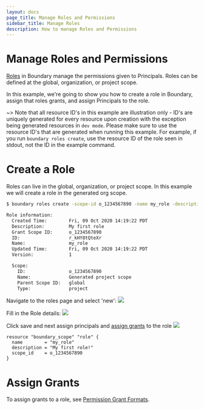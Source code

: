 ```yaml
---
layout: docs
page_title: Manage Roles and Permissions
sidebar_title: Manage Roles
description: How to manage Roles and Permissions
---
```


# Manage Roles and Permissions

[Roles](/docs/concepts/domain-model/roles) in Boundary manage the permissions given to Principals. Roles can be defined at the global, organization, or project scope.

In this example, we're going to show you how to create a role in Boundary, assign that roles grants, and assign Principals to the role.

~> Note that all resource ID's in this example are illustration only - ID's are uniquely generated for every resource upon creation with the exception being
generated resources in `dev mode`. Please make sure to use the resource ID's that are generated when running this example. For example, if you run
`boundary roles create`, use the resource ID of the role seen in stdout, not the ID in the example command.

# Create a Role

Roles can live in the global, organization, or project scope. In this example we will create a role in the generated org scope.

<Tabs>
<Tab heading="CLI">


```bash
$ boundary roles create -scope-id o_1234567890 -name my_role -description "My first role"

Role information:
  Created Time:        Fri, 09 Oct 2020 14:19:22 PDT
  Description:         My first role
  Grant Scope ID:      o_1234567890
  ID:                  r_kHY8tQteXr
  Name:                my_role
  Updated Time:        Fri, 09 Oct 2020 14:19:22 PDT
  Version:             1

  Scope:
    ID:                o_1234567890
    Name:              Generated project scope
    Parent Scope ID:   global
    Type:              project
```

</Tab>
<Tab heading="Admin Console">


Navigate to the roles page and select 'new':
![](/img/manage-roles-undefined.png)

Fill in the Role details:
![](/img/manage-roles-settings.png)

Click save and next assign principals and [assign grants](/docs/common-workflows#assign-grants) to the role
![](/img/manage-roles-defined.png)

</Tab>
<Tab heading="Terraform">


```hcl
resource "boundary_scope" "role" {
  name        = "my_role"
  description = "My first role!"
  scope_id    = o_1234567890
}
```

</Tab>
</Tabs>


# Assign Grants

To assign grants to a role, see [Permission Grant Formats](https://boundaryproject.io/docs/concepts/security/permissions-model#permission-grant-formats).
